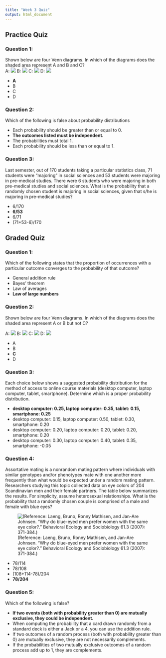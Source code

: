 ```yaml
---
title: "Week 3 Quiz"
output: html_document
---
```


## Practice Quiz

### Question 1: 
Shown below are four Venn diagrams. In which of the diagrams does the shaded 
area represent A and B and C?  
A: ![](Images/Stats_With_R__Intro_to_Prob_and_Data__Week_3_Quizzes__Image_1.jpg) 
B: ![](Images/Stats_With_R__Intro_to_Prob_and_Data__Week_3_Quizzes__Image_2.jpg)
C: ![](Images/Stats_With_R__Intro_to_Prob_and_Data__Week_3_Quizzes__Image_3.jpg)
D: ![](Images/Stats_With_R__Intro_to_Prob_and_Data__Week_3_Quizzes__Image_4.jpg)

* __A__
* B
* C
* D

### Question 2: 
Which of the following is false about probability distributions

* Each probability should be greater than or equal to 0.
* __The outcomes listed must be independent.__
* The probabilities must total 1.
* Each probability should be less than or equal to 1.

### Question 3: 
Last semester, out of 170 students taking a particular statistics class, 71 
students were "majoring" in social sciences and 53 students were majoring in 
pre-medical studies. There were 6 students who were majoring in both pre-medical
studies and social sciences. What is the probability that a randomly chosen 
student is majoring in social sciences, given that s/he is majoring in 
pre-medical studies?

* 6/170
* __6/53__
* 6/71
* (71+53-6)/170

## Graded Quiz

### Question 1: 
Which of the following states that the proportion of occurrences with a 
particular outcome converges to the probability of that outcome?

* General addition rule
* Bayes' theorem
* Law of averages
* __Law of large numbers__

### Question 2: 
Shown below are four Venn diagrams. In which of the diagrams does the shaded 
area represent A or B but not C?

A: ![](Images/Stats_With_R__Intro_to_Prob_and_Data__Week_3_Quizzes__Image_5.jpg) 
B: ![](Images/Stats_With_R__Intro_to_Prob_and_Data__Week_3_Quizzes__Image_6.jpg)
C: ![](Images/Stats_With_R__Intro_to_Prob_and_Data__Week_3_Quizzes__Image_7.jpg)
D: ![](Images/Stats_With_R__Intro_to_Prob_and_Data__Week_3_Quizzes__Image_8.jpg)

* A
* B
* __C__
* D

### Question 3: 
Each choice below shows a suggested probability distribution for the method of 
access to online course materials (desktop computer, laptop computer, tablet, 
smartphone). Determine which is a proper probability distribution.

* __desktop computer: 0.25, laptop computer: 0.35, tablet: 0.15, smartphone: 0.25__
* desktop computer: 0.15, laptop computer: 0.50, tablet: 0.30, smartphone: 0.20
* desktop computer: 0.20, laptop computer: 0.20, tablet: 0.20, smartphone: 0.20
* desktop computer: 0.30, laptop computer: 0.40, tablet: 0.35, smartphone: -0.05

### Question 4: 
Assortative mating is a nonrandom mating pattern where individuals with similar 
genotypes and/or phenotypes mate with one another more frequently than what 
would be expected under a random mating pattern. Researchers studying this topic
collected data on eye colors of 204 Scandinavian men and their female partners. 
The table below summarizes the results. For simplicity, assume heterosexual 
relationships. What is the probability that a randomly chosen couple is 
comprised of a male and female with blue eyes?

![(Reference: Laeng, Bruno, Ronny Mathisen, and Jan-Are Johnsen. "Why do blue-eyed men prefer women with the same eye color?." Behavioral Ecology and Sociobiology 61.3 (2007): 371-384.)](Images/Stats_With_R__Intro_to_Prob_and_Data__Week_3_Quizzes__Image_9.jpg)

* 78/114
* 78/108
* (108+114-78)/204
* __78/204__

### Question 5: 
Which of the following is false?

* __If two events (both with probability greater than 0) are mutually exclusive, 
they could be independent.__
* When computing the probability that a card drawn randomly from a standard
deck is either a Jack or a 4, you can use the addition rule.
* If two outcomes of a random process (both with probability greater than 0) are
mutually exclusive, they are not necessarily complements.
* If the probabilities of two mutually exclusive outcomes of a random process 
add up to 1, they are complements.
